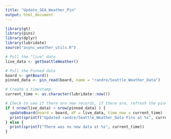 ```yaml
---
title: "Update_SEA_Weather_Pin"
output: html_document
---
```


```r
library(gt)
library(pins)
library(dplyr)
library(lubridate)
source("async_weather_utils.R")
```


```r
# Pull the "live" data 
live_data <- getSeattleWeather()

# Pull the Pinned data
board <- getBoard()
pinned_data <- pin_read(board, name = "randre/Seattle_Weather_Data")
```

```r
# Create a timestamp
current_time <- as.character(lubridate::now())

# Check to see if there are new records, if there are, refresh the pinned_data with live_data
if ( nrow(live_data) > nrow(pinned_data) ) {
  updateBoard(board = board, df = live_data, time_now = current_time)
  print(sprintf("Updated randre/Seattle_Weather_Data Pins at %s", current_time))
} else {
  print(sprintf("There was no new data at %s", current_time))
}
```
